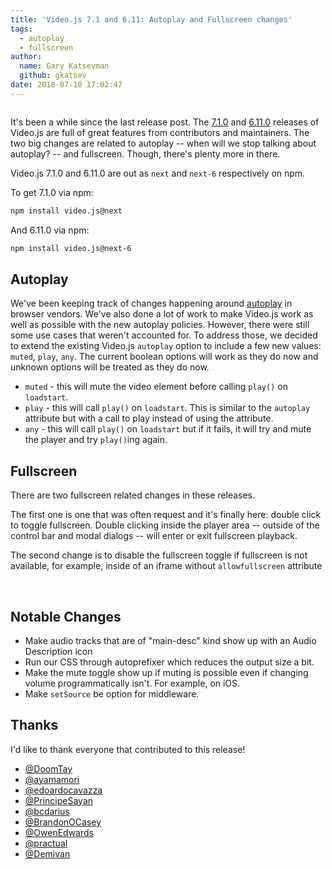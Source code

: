 ```yaml
---
title: 'Video.js 7.1 and 6.11: Autoplay and Fullscreen changes'
tags:
  - autoplay
  - fullscreen
author:
  name: Gary Katsevman
  github: gkatsev
date: 2018-07-10 17:02:47
---
```



<Image filename="blog/header.png" />

It's been a while since the last release post. The <a href="https://github.com/videojs/video.js/releases/tag/v7.1.0" target="_blank" rel="noopener noreferrer">7.1.0</a> and <a href="https://github.com/videojs/video.js/releases/tag/v6.11.0" target="_blank" rel="noopener noreferrer">6.11.0</a> releases of Video.js are full of great features from contributors and maintainers.
The two big changes are related to autoplay -- when will we stop talking about autoplay? -- and fullscreen. Though, there's plenty more in there.

Video.js 7.1.0 and 6.11.0 are out as `next` and `next-6` respectively on npm.

To get 7.1.0 via npm:
```sh
npm install video.js@next
```
And 6.11.0 via npm:
```sh
npm install video.js@next-6
```

## Autoplay

We've been keeping track of changes happening around <a href="https://blog.videojs.com/Autoplay-Best-Practices-with-Video-js" target="_blank" rel="noopener noreferrer">autoplay</a> in browser vendors. We've also done a lot of work to make Video.js work as well as possible with the new autoplay policies. However, there were still some use cases that weren't accounted for. To address those, we decided to extend the existing Video.js `autoplay` option to include a few new values: `muted`, `play`, `any`. The current boolean options will work as they do now and unknown options will be treated as they do now.

- `muted` - this will mute the video element before calling `play()` on `loadstart`.
- `play` - this will call `play()` on `loadstart`. This is similar to the `autoplay` attribute but with a call to play instead of using the attribute.
- `any` - this will call `play()` on `loadstart` but if it fails, it will try and mute the player and try `play()`ing again.

## Fullscreen
There are two fullscreen related changes in these releases.

The first one is one that was often request and it's finally here: double click to toggle fullscreen. Double clicking inside the player area -- outside of the control bar and modal dialogs -- will enter or exit fullscreen playback.

The second change is to disable the fullscreen toggle if fullscreen is not available, for example, inside of an iframe without `allowfullscreen` attribute

<Image filename="blog/fs-enabled.png" />
<Image filename="blog/fs-disabled.png" />

## Notable Changes

- Make audio tracks that are of "main-desc" kind show up with an Audio Description icon
- Run our CSS through autoprefixer which reduces the output size a bit.
- Make the mute toggle show up if muting is possible even if changing volume programmatically isn't. For example, on iOS.
- Make `setSource` be option for middleware.

## Thanks

I'd like to thank everyone that contributed to this release!

- <a href="https://github.com/DoomTay" target="_blank" rel="noopener noreferrer">@DoomTay</a>
- <a href="https://github.com/ayamamori" target="_blank" rel="noopener noreferrer">@ayamamori</a>
- <a href="https://github.com/edoardocavazza" target="_blank" rel="noopener noreferrer">@edoardocavazza</a>
- <a href="https://github.com/PrincipeSayan" target="_blank" rel="noopener noreferrer">@PrincipeSayan</a>
- <a href="https://github.com/bcdarius" target="_blank" rel="noopener noreferrer">@bcdarius</a>
- <a href="https://github.com/BrandonOCasey" target="_blank" rel="noopener noreferrer">@BrandonOCasey</a>
- <a href="https://github.com/OwenEdwards" target="_blank" rel="noopener noreferrer">@OwenEdwards</a>
- <a href="https://github.com/practual" target="_blank" rel="noopener noreferrer">@practual</a>
- <a href="https://github.com/Demivan" target="_blank" rel="noopener noreferrer">@Demivan</a>
